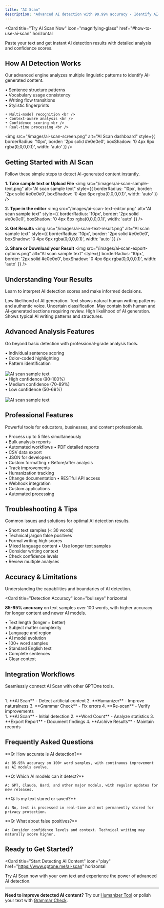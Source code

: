 ```yaml
---
title: "AI Scan"
description: "Advanced AI detection with 99.99% accuracy - Identify AI-generated content instantly!"
---
```


<Card
  title="Try AI Scan Now"
  icon="magnifying-glass"
  href="#how-to-use-ai-scan"
  horizontal
>
  Paste your text and get instant AI detection results with detailed analysis and confidence scores.
</Card>

## How AI Detection Works

Our advanced engine analyzes multiple linguistic patterns to identify AI-generated content.

<Columns cols={2}>
  <Card
    title="Pattern Recognition"
    icon="brain"
  >
    • Sentence structure patterns<br />
    • Vocabulary usage consistency  <br />
    • Writing flow transitions<br />
    • Stylistic fingerprints<br />
  </Card>
  <Card
    title="Machine Learning"
    icon="robot"
  >
    
    • Multi-model recognition <br />
    • Context-aware analysis <br />
    • Confidence scoring <br />
    • Real-time processing <br />
  </Card>
</Columns>


<img 
  src="/images/ai-scan-screen.png" 
  alt="AI Scan dashboard"
  style={{
    borderRadius: '10px',
    border: '2px solid #e0e0e0',
    boxShadow: '0 4px 6px rgba(0,0,0,0.1)',
    width: 'auto'
  }}
/>

## Getting Started with AI Scan

Follow these simple steps to detect AI-generated content instantly.

**1. Take sample text or Upload File**
<img 
  src="/images/ai-scan-sample-text.png" 
  alt="AI scan sample text"
  style={{
    borderRadius: '10px',
    border: '2px solid #e0e0e0',
    boxShadow: '0 4px 6px rgba(0,0,0,0.1)',
    width: 'auto'
  }}
/>

**2. Type in the editor**
<img 
  src="/images/ai-scan-text-editor.png" 
  alt="AI scan sample text"
  style={{
    borderRadius: '10px',
    border: '2px solid #e0e0e0',
    boxShadow: '0 4px 6px rgba(0,0,0,0.1)',
    width: 'auto'
  }}
/>

**3. Get Results**
<img 
  src="/images/ai-scan-text-result.png" 
  alt="AI scan sample text"
  style={{
    borderRadius: '10px',
    border: '2px solid #e0e0e0',
    boxShadow: '0 4px 6px rgba(0,0,0,0.1)',
    width: 'auto'
  }}
/>

**3. Share or Download your Result**
<img 
  src="/images/ai-scan-export-options.png" 
  alt="AI scan sample text"
  style={{
    borderRadius: '10px',
    border: '2px solid #e0e0e0',
    boxShadow: '0 4px 6px rgba(0,0,0,0.1)',
    width: 'auto'
  }}
/>


## Understanding Your Results

Learn to interpret AI detection scores and make informed decisions.

<Columns cols={3}>
  <Card
    title="🟢 Human-Likely"
  > 
    Low likelihood of AI generation. Text shows natural human writing patterns and authentic voice.
  </Card>
  <Card
    title="🟡 Mixed Content"
  > 
    Uncertain classification. May contain both human and AI-generated sections requiring review.
  </Card>
  <Card
    title="🔴 AI-Likely" 
  >
    High likelihood of AI generation. Shows typical AI writing patterns and structures.
  </Card>
</Columns>

## Advanced Analysis Features

Go beyond basic detection with professional-grade analysis tools.

<Columns cols={1}>
  <Card
    title="Sentence-Level Analysis"
    icon="magnifying-glass-plus"
  >
    • Individual sentence scoring <br />
    • Color-coded highlighting <br />
    • Pattern identification <br />
  </Card>
  <br />
  <img 
    src="/images/ai-scan-text-score.png" 
    alt="AI scan sample text"
    style={{
      borderRadius: '10px',
      border: '2px solid #e0e0e0',
      boxShadow: '0 4px 6px rgba(0,0,0,0.1)',
      width: 'auto'
    }}
  />
  <br />
  <Card
    title="Confidence Indicators"
    icon="gauge"
  >
    • High confidence (90-100%) <br />
    • Medium confidence (70-89%) <br />
    • Low confidence (50-69%) <br />
  </Card>
  <br /> 
  <img 
    src="/images/ai-scan-text-sentence.png" 
    alt="AI scan sample text"
    style={{
      borderRadius: '10px',
      border: '2px solid #e0e0e0',
      boxShadow: '0 4px 6px rgba(0,0,0,0.1)',
      width: 'auto'
    }}
  />
</Columns>


## Professional Features

Powerful tools for educators, businesses, and content professionals.

<Columns cols={2}>
  <Card
    title="Batch Processing"
    icon="layer-group"
    href="#batch-processing"
  >
    • Process up to 5 files simultaneously <br />
    • Bulk analysis reports <br />
    • Automated workflows
  </Card>
  <Card
    title="Export Options"
    icon="download"
    href="#export-reports"
  >
    • PDF detailed reports <br />
    • CSV data export <br />
    • JSON for developers <br />
    • Custom formatting
  </Card>
  <Card
    title="Comparison Mode"
    icon="arrows-left-right"
    href="#comparison-analysis"
  >
    • Before/after analysis <br />
    • Track improvements <br />
    • Humanization tracking <br />
    • Change documentation
  </Card>
  <Card
    title="API Integration"
    icon="code"
    href="#developer-tools"
  >
    • RESTful API access <br />
    • Webhook integration <br />
    • Custom applications <br />
    • Automated processing
  </Card>
</Columns>

## Troubleshooting & Tips

Common issues and solutions for optimal AI detection results.

<Columns cols={2}>
  <Card
    title="Common Issues"
    icon="triangle-exclamation"
  >
    • Short text samples (< 30 words) <br />
    • Technical jargon false positives  <br />
    • Formal writing high scores <br />
    • Mixed language content
  </Card>
  <Card
    title="Optimization Tips"
    icon="lightbulb"
  >
    • Use longer text samples <br />
    • Consider writing context <br />
    • Check confidence levels <br />
    • Review multiple analyses
  </Card>
</Columns>

## Accuracy & Limitations

Understanding the capabilities and boundaries of AI detection.

<Card
  title="Detection Accuracy"
  icon="bullseye"
  horizontal
>
  **85-95% accuracy** on text samples over 100 words, with higher accuracy for longer content and newer AI models.
</Card>

<Columns cols={2}>
  <Card
    title="Factors Affecting Accuracy"
    icon="chart-mixed"
  >
    • Text length (longer = better) <br />
    • Subject matter complexity <br />
    • Language and region <br />
    • AI model evolution <br />
  </Card>
  <Card
    title="Best Performance"
    icon="trophy"
  >
    • 100+ word samples <br />
    • Standard English text <br />
    • Complete sentences <br />
    • Clear context
  </Card>
</Columns>


## Integration Workflows

Seamlessly connect AI Scan with other GPTOne tools.

<Columns cols={2}>
  <Card
    title="Content Improvement Flow"
    icon="arrow-right"
  >
    <br />
    1. **AI Scan** - Detect artificial content
    2. **Humanizer** - Improve naturalness  
    3. **Grammar Check** - Fix errors
    4. **Re-scan** - Verify improvements
  </Card>
  <Card
    title="Quality Assurance Flow"
    icon="shield-check"
  >
    <br />
    1. **AI Scan** - Initial detection
    2. **Word Count** - Analyze statistics
    3. **Export Report** - Document findings
    4. **Archive Results** - Maintain records
  </Card>
</Columns>

## Frequently Asked Questions

<Columns cols={2}>
  <Card
  >
    **Q: How accurate is AI detection?**
    
    A: 85-95% accuracy on 100+ word samples, with continuous improvement as AI models evolve.
  </Card>
  <Card
  >
    **Q: Which AI models can it detect?**
    
    A: GPT, Claude, Bard, and other major models, with regular updates for new releases.
  </Card>
  <Card
  >
    **Q: Is my text stored or saved?**
    
    A: No, text is processed in real-time and not permanently stored for privacy protection.
  </Card>
  <Card
  >
    **Q: What about false positives?**
    
    A: Consider confidence levels and context. Technical writing may naturally score higher.
  </Card>
</Columns>

## Ready to Get Started?

<Card
  title="Start Detecting AI Content"
  icon="play"
  href="https://www.gptone.me/ai-scan"
  horizontal
>
  Try AI Scan now with your own text and experience the power of advanced AI detection.
</Card>

---

**Need to improve detected AI content?** Try our [Humanizer Tool](/tools/humanizer) or polish your text with [Grammar Check](/tools/grammar-check).